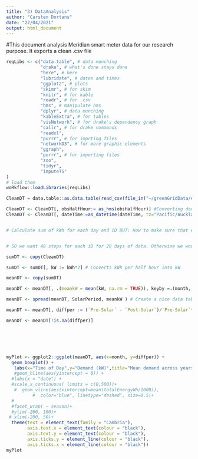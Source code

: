 ```yaml
---
title: "3) DataAnalysis"
author: "Carsten Dortans"
date: "22/04/2021"
output: html_document
---
```


#This document analysis Meridian smart meter data for our research purpose. It exports a clean .csv file

```r

reqLibs <- c("data.table", # data munching
             "drake", # what's done stays done
             "here", # here
             "lubridate", # dates and times
             "ggplot2", # plots
             "skimr", # for skim
             "knitr", # for kable
             "readr", # for .csv
             "hms", # manipulate hms
             "dplyr", # data munching
             "kableExtra", # for tables
             "visNetwork", # for drake's dependency graph
             "callr", # for drake commands
             "readxl",
             "purrr", # for imprting files
             "networkD3", # for more graphic elements
             "ggraph",
             "purrr", # for importing files
             "zoo",
             "tidyr",
             "imputeTS"
)
# load them
woRkflow::loadLibraries(reqLibs)

```


```r

CleanDT = data.table::as.data.table(read_csv(file_in("~/greenGridData/externalData//Meridian/2_Cleaned/averageProfileYear.csv"))) #Requires step 2: cleaning data 

CleanDT <- CleanDT[, obsHalfHour:= as_hms(obsHalfHour)] #Converting double() to time 
CleanDT <- CleanDT[, dateTime:=as_datetime(dateTime, tz="Pacific/Auckland")] #No UTC please.....



```

```r


# Calculate sum of kWh for each day and iD BUT: How to make sure that every day 48 values are considered? Do we need to impute data so that we have 48 obs for each day? What if a day is missing for an iD? 


# SO we want 48 steps for each iD for 28 days of data. Otherwise we wouldn't comapre apples with apples 

sumDT <- copy(CleanDT)

sumDT <- sumDT[, kW := kWh*2] # Converts kWh per half hour into kW

meanDT <- copy(sumDT)

meanDT <- meanDT[, .(meankW = mean(kW, na.rm = TRUE)), keyby =.(month, SolarPeriod, iD)] # Create mean for kW across dataset iDs for each half hour and SolarPeriod

meanDT <- spread(meanDT, SolarPeriod, meankW ) # Create a nice data table for plotting where pre solar and post solar are columns 

meanDT <- meanDT[, diffper := (`Pre-Solar` - `Post-Solar`)/`Pre-Solar`*100] # Reduction post solar installation in %

meanDT <- meanDT[!is.na(diffper)]






myPlot <- ggplot2::ggplot(meanDT, aes(x=month, y=diffper)) +
  geom_boxplot() +
   labs(x="Time of Day",y="Demand (kW)",title="Mean demand across years and iDs for pre/post solar installation")+
   #geom_hline(aes(yintercept = 0)) +
  #labs(x = "date") +
  #scale_x_continuous( limits = c(0,500))+
   #  geom_vline(aes(xintercept=mean(totalEnergyWh/1000)),
          #  color="blue", linetype="dashed", size=0.5)+
  #
  #facet_wrap( ~ season)+
  #ylim(-200, 100)+
 # xlim(-200, 50)+
  theme(text = element_text(family = "Cambria"),
        axis.text.x = element_text(colour = "black"),
        axis.text.y = element_text(colour = "black"),
        axis.ticks.y = element_line(colour = "black"),
        axis.ticks.x = element_line(colour = "black"))
myPlot




```
